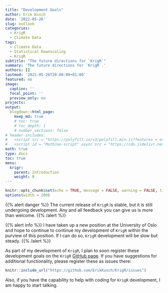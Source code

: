 ```yaml
---
title: "Development Goals"
author: Erik Kusch
date: '2022-05-26'
slug: outlook
categories:
  - KrigR
  - Climate Data
tags:
  - Climate Data
  - Statistical Downscaling
  - KrigR
subtitle: "The future directions for `KrigR`"
summary: 'The future directions for `KrigR`.'
authors: []
lastmod: '2021-05-26T20:00:00+01:00'
featured: no
image:
  caption: ''
  focal_point: ''
  preview_only: no
projects: 
output:
  blogdown::html_page:
    keep_md: true
    # toc: true
    # toc_depth: 1
    # number_sections: false
# header-includes:
#   <script src = "https://polyfill.io/v3/polyfill.min.js?features = es6"></script>
#   <script id = "MathJax-script" async src = "https://cdn.jsdelivr.net/npm/mathjax@3/es5/tex-mml-chtml.js"></script>
math: true
type: docs
toc: true 
menu:
  krigr:
    parent: Introduction
    weight: 8
---
```


```r
knitr::opts_chunk$set(echo = TRUE, message = FALSE, warning = FALSE, tidy = 'styler', tidy.opts = list(strict = TRUE), fig.width = 15, fig.height = 8)
options(width = 200)
```

{{% alert danger %}}
The current release of `KrigR` is stable, but it is still undergoing development. Any and all feedback you can give us is more than welcome.
{{% /alert %}}

{{% alert info %}}
I have taken up a new position at the University of Oslo and hope to continue to continue my development of `KrigR` within the purview of this position. If I can do so, `KrigR` development will be slow but steady.
{{% /alert %}}

As part of my development of `KrigR`, I plan to soon register these development goals on the `KrigR` [GitHub page](https://github.com/ErikKusch/KrigR). If you have suggestions for additional functionality, please register these as issues there:

```r
knitr::include_url("https://github.com/ErikKusch/KrigR/issues")
```

Also, if you have the capability to help with coding for `KrigR` development, I am happy to start talking.

<!-- ## Data Objects to be included in `KrigR`: -->

<!-- In the future, we hope to ship `KrigR` with a few in-built data sets for easier demoing of the package:  -->
<!-- - ERA5-Land data   -->
<!-- - GMTED 2010 data   -->

<!-- To improve user-friendliness of the `download_ERA()` experience, we plan to ship `KrigR` with metadata files for each data set containing:   -->
<!-- - Name of dataset   -->
<!-- - Dataset spatial extent   -->
<!-- - Time-window of dataset   -->
<!-- - Subsets of dataset (e.g. monthly averaged reanalysis, vs. monthly averaged reanalysis by hour of the day)   -->
<!-- - Temporal resolution of dataset and subsets   -->
<!-- - Variables contained in dataset   -->
<!-- - Variable-dependant issues (i.e. missing values for starting intervals of time series, cumulative records)   -->
<!-- - Obligatory and optional arguments for API call   -->
<!-- - Citation key   -->
<!-- - Link to data set   -->

<!-- These metadata files will be used for sanity checking of download request before execution, automatic fixes of first-hour issues and the like, easier request building and piping through `ecmwfr` behind the scenes, and will be possible to query to give users an overview of datasets. -->

<!-- ## Function Changes -->

<!-- `KrigR` works as intended, but there are some changes to the core functions of `KrigR` which we have set our eyes on in an effort to improve efficiency and user-friendliness:   -->

<!-- ### General Function Changes -->
<!-- - Try `terra` functions instead of `raster` functions for a potential increase in computational speed   -->
<!-- - Check if `tidyverse` is loaded and multiple cores are specified. Unload tidyverse packages at the beginning of `KrigR` functions and reload them when code exits with `on.exit()` -->
<!-- - Enable saving of raster in non-NETCDF formats   -->

<!-- ### Download Function -->

<!-- - Support additional ECMWF products (e.g.: CMIP6 climate projections)   -->
<!-- - Download by hours of date, too   -->
<!-- - Export NETCDFS with layer names according to desired time-window and temporal resolution   -->
<!-- - Make temporal aggregation dependant on dataset metadata file   -->
<!-- - Ensemble spread download for data sets which offer ensembles for uncertainty metrics   -->
<!-- - Optional argument to return extracted values for points in data frame with arguments passed on to `raster::extract()` function   -->
<!-- - Temporal aggregation time windows and entire time series match check before downloading   -->
<!-- - Investigate ways to reduce the two month data download for a single month of cumulative records   -->
<!-- - Toggle `SingularDL` on intelligently depending on download specification by default   -->
<!-- - Multi-core temporal aggregation   -->
<!-- - Make it recognise tibbles or spatialpoints for points   -->
<!-- - Query to CDS download queue?   -->
<!-- - Cumulative back calculation function   -->
<!-- - Check for cumulatively stored variables and cumulative back-calculation   -->

<!-- ### Covariate Function	 -->

<!-- - Include query to HWSD and Soil Property covariates   -->
<!-- - Aggregation and preparation of user-provided covariates (provided at target resolution)   -->

<!-- ### Kriging Function -->

<!-- - Kriging recommendation table   -->
<!-- - Covariates that vary over time   -->
<!-- - Duration timer into call list   -->

<!-- ## Shiny / Web-Client Application -->

<!-- To further reduce barrier of entry to the use of `KrigR`, we intend to, in the future, ship `KrigR` with a shiny app with which to create download scripts from a more visual interface. -->

<!-- - Browser-based creation of download script for `KrigR`   -->
<!-- - Time-line with coloured sections according to chosen time-window and temporal resolution   -->
<!-- - Map for Visualisation of dataset extent   -->
<!-- - Map for Extent selection   -->
<!-- - Map for Polygon shapefile creation   -->
<!-- - Map for Point selection by clicking or typing coordinates out   -->
